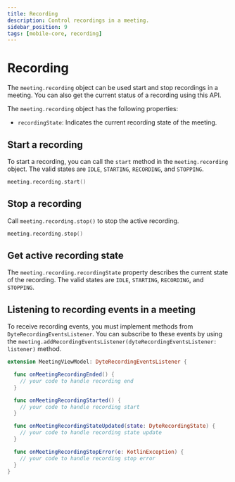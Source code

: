 ```yaml
---
title: Recording
description: Control recordings in a meeting.
sidebar_position: 9
tags: [mobile-core, recording]
---
```


# Recording

The `meeting.recording` object can be used start and stop recordings in a
meeting. You can also get the current status of a recording using this API.

The `meeting.recording` object has the following properties:

- `recordingState`: Indicates the current recording state of the meeting.

## Start a recording

To start a recording, you can call the `start` method in the `meeting.recording`
object. The valid states are `IDLE`, `STARTING`, `RECORDING`, and `STOPPING`.

```swift
meeting.recording.start()
```

## Stop a recording

Call `meeting.recording.stop()` to stop the active recording.

```swift
meeting.recording.stop()
```

## Get active recording state

The `meeting.recording.recordingState` property describes the current state of
the recording. The valid states are `IDLE`, `STARTING`, `RECORDING`, and
`STOPPING`.

## Listening to recording events in a meeting

To receive recording events, you must implement methods from `DyteRecordingEventsListener`.
You can subscribe to these events by using the `meeting.addRecordingEventsListener(dyteRecordingEventsListener: listener)` method.

```swift
extension MeetingViewModel: DyteRecordingEventsListener {

  func onMeetingRecordingEnded() {
    // your code to handle recording end
  }

  func onMeetingRecordingStarted() {
    // your code to handle recording start
  }

  func onMeetingRecordingStateUpdated(state: DyteRecordingState) {
    // your code to handle recording state update
  }

  func onMeetingRecordingStopError(e: KotlinException) {
    // your code to handle recording stop error
  }
}
```
